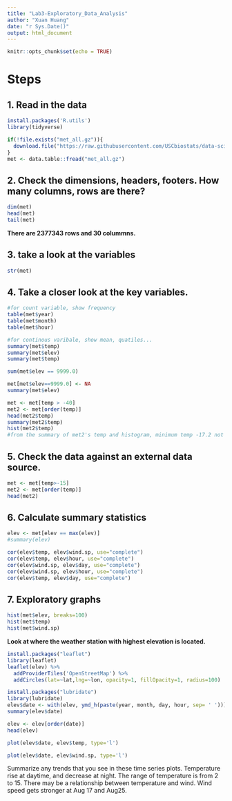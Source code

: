 ```yaml
---
title: "Lab3-Exploratory_Data_Analysis"
author: "Xuan Huang"
date: "r Sys.Date()"
output: html_document
---
```


```r
knitr::opts_chunk$set(echo = TRUE)
```

# Steps

## 1. Read in the data

```r
install.packages('R.utils')
library(tidyverse)
```


```r
if(!file.exists("met_all.gz")){
  download.file("https://raw.githubusercontent.com/USCbiostats/data-science-data/master/02_met/met_all.gz", "met_all.gz", method="libcurl", timeout = 60)
}
met <- data.table::fread("met_all.gz")

```

## 2. Check the dimensions, headers, footers. How many columns, rows are there?

```r
dim(met)
head(met)
tail(met)

```
**There are 2377343 rows and 30 colummns.**

## 3. take a look at the variables

```r
str(met)
```

## 4. Take a closer look at the key variables.



```r
#for count variable, show frequency
table(met$year)
table(met$month)
table(met$hour)

#for continous varibale, show mean, quatiles...
summary(met$temp)
summary(met$elev)
summary(met$temp)

sum(met$elev == 9999.0)

met[met$elev==9999.0] <- NA
summary(met$elev)

met <- met[temp > -40]
met2 <- met[order(temp)]
head(met2$temp)
summary(met2$temp)
hist(met2$temp)
#from the summary of met2's temp and histogram, minimum temp -17.2 not make sense

```
## 5. Check the data against an external data source.
```r
met <- met[temp>-15]
met2 <- met[order(temp)]
head(met2)
```


## 6. Calculate summary statistics

```r
elev <- met[elev == max(elev)]
#summary(elev)

cor(elev$temp, elev$wind.sp, use="complete")
cor(elev$temp, elev$hour, use="complete")
cor(elev$wind.sp, elev$day, use="complete")
cor(elev$wind.sp, elev$hour, use="complete")
cor(elev$temp, elev$day, use="complete")
```

## 7. Exploratory graphs

```r
hist(met$elev, breaks=100)
hist(met$temp)
hist(met$wind.sp)
```
**Look at where the weather station with highest elevation is located.**

```r
install.packages("leaflet")
library(leaflet)
leaflet(elev) %>%
  addProviderTiles('OpenStreetMap') %>% 
  addCircles(lat=~lat,lng=~lon, opacity=1, fillOpacity=1, radius=100)
```

```r
install.packages("lubridate")
library(lubridate)
elev$date <- with(elev, ymd_h(paste(year, month, day, hour, sep= ' ')))
summary(elev$date)
```

```r
elev <- elev[order(date)]
head(elev)
```

```r
plot(elev$date, elev$temp, type='l')


```


```r
plot(elev$date, elev$wind.sp, type='l')
```
Summarize any trends that you see in these time series plots.
Temperature rise at daytime, and decrease at night.
The range of temperature is from 2 to 15.
There may be a relationship between temperature and wind.
Wind speed gets stronger at Aug 17 and Aug25.
